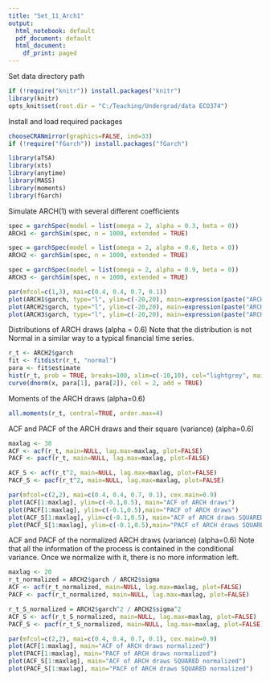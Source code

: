 ---
title: "Set_11_Arch1"
output:
  html_notebook: default
  pdf_document: default
  html_document:
    df_print: paged
---

Set data directory path
```{r setup, include=FALSE, cache = FALSE}
if (!require("knitr")) install.packages("knitr")
library(knitr)
opts_knit$set(root.dir = "C:/Teaching/Undergrad/data ECO374")
```
 
Install and load required packages
```{r}
chooseCRANmirror(graphics=FALSE, ind=33)
if (!require("fGarch")) install.packages("fGarch")

library(aTSA)
library(xts)
library(anytime)
library(MASS)
library(moments)
library(fGarch)
```

Simulate ARCH(1) with several different \alpha coefficients
```{r}
spec = garchSpec(model = list(omega = 2, alpha = 0.3, beta = 0))
ARCH1 <- garchSim(spec, n = 1000, extended = TRUE)

spec = garchSpec(model = list(omega = 2, alpha = 0.6, beta = 0))
ARCH2 <- garchSim(spec, n = 1000, extended = TRUE)

spec = garchSpec(model = list(omega = 2, alpha = 0.9, beta = 0))
ARCH3 <- garchSim(spec, n = 1000, extended = TRUE)

par(mfcol=c(1,3), mai=c(0.4, 0.4, 0.7, 0.1))
plot(ARCH1$garch, type="l", ylim=c(-20,20), main=expression(paste("ARCH(1): ",alpha," = 0.3")))
plot(ARCH2$garch, type="l", ylim=c(-20,20), main=expression(paste("ARCH(1): ",alpha," = 0.6")))
plot(ARCH3$garch, type="l", ylim=c(-20,20), main=expression(paste("ARCH(1): ",alpha," = 0.9")))
```

Distributions of ARCH draws (alpha = 0.6)
Note that the distribution is not Normal in a similar way to a typical financial time series.
```{r}
r_t <- ARCH2$garch
fit <- fitdistr(r_t, "normal")
para <- fit$estimate
hist(r_t, prob = TRUE, breaks=100, xlim=c(-10,10), col="lightgrey", main="Histogram of ARCH draws", cex.main=0.85)
curve(dnorm(x, para[1], para[2]), col = 2, add = TRUE)
```

Moments of the ARCH draws (alpha=0.6)
```{r}
all.moments(r_t, central=TRUE, order.max=4)
```

ACF and PACF of the ARCH draws and their square (variance) (alpha=0.6)
```{r}
maxlag <- 30
ACF <- acf(r_t, main=NULL, lag.max=maxlag, plot=FALSE)
PACF <- pacf(r_t, main=NULL, lag.max=maxlag, plot=FALSE)

ACF_S <- acf(r_t^2, main=NULL, lag.max=maxlag, plot=FALSE)
PACF_S <- pacf(r_t^2, main=NULL, lag.max=maxlag, plot=FALSE)

par(mfcol=c(2,2), mai=c(0.4, 0.4, 0.7, 0.1), cex.main=0.9)
plot(ACF[1:maxlag], ylim=c(-0.1,0.5), main="ACF of ARCH draws")
plot(PACF[1:maxlag], ylim=c(-0.1,0.5),main="PACF of ARCH draws")
plot(ACF_S[1:maxlag], ylim=c(-0.1,0.5), main="ACF of ARCH draws SQUARED")
plot(PACF_S[1:maxlag], ylim=c(-0.1,0.5),main="PACF of ARCH draws SQUARED")
```

ACF and PACF of the normalized ARCH draws (variance) (alpha=0.6)
Note that all the information of the process is contained in the conditional variance.
Once we normalize with it, there is no more information left.
```{r}
maxlag <- 20
r_t_normalized = ARCH2$garch / ARCH2$sigma
ACF <- acf(r_t_normalized, main=NULL, lag.max=maxlag, plot=FALSE)
PACF <- pacf(r_t_normalized, main=NULL, lag.max=maxlag, plot=FALSE)

r_t_S_normalized = ARCH2$garch^2 / ARCH2$sigma^2
ACF_S <- acf(r_t_S_normalized, main=NULL, lag.max=maxlag, plot=FALSE)
PACF_S <- pacf(r_t_S_normalized, main=NULL, lag.max=maxlag, plot=FALSE)

par(mfcol=c(2,2), mai=c(0.4, 0.4, 0.7, 0.1), cex.main=0.9)
plot(ACF[1:maxlag], main="ACF of ARCH draws normalized")
plot(PACF[1:maxlag], main="PACF of ARCH draws normalized")
plot(ACF_S[1:maxlag], main="ACF of ARCH draws SQUARED normalized")
plot(PACF_S[1:maxlag], main="PACF of ARCH draws SQUARED normalized")
```